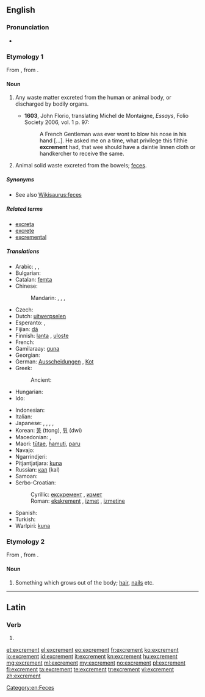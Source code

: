 ==English==

===Pronunciation===
* {{IPA|/ˈɛkskɹəmənt/}}

===Etymology 1===
From {{etyl|la}} {{term|excrementum|excrēmentum|lang=la}}, from {{term|excernere||to excrete|lang=la}}.

====Noun====
{{en-noun}}

# {{archaic}} Any waste matter excreted from the human or animal body, or discharged by bodily organs.
#* '''1603''', John Florio, translating Michel de Montaigne, ''Essays'', Folio Society 2006, vol. 1 p. 97:
#*: A French Gentleman was ever wont to blow his nose in his hand [...]. He asked me on a time, what privilege this filthie '''excrement''' had, that wee should have a daintie linnen cloth or handkercher to receive the same.
# {{context|now|_|specifically}} Animal solid waste excreted from the bowels; [[feces]].

=====Synonyms=====
* See also [[Wikisaurus:feces]]

=====Related terms=====
* [[excreta]]
* [[excrete]]
* [[excremental]]

=====Translations=====
{{trans-top|animal solid waste}}
* Arabic: {{t-|ar|غائط|m|tr=ghā'iT}}, {{t-|ar|براز|m|tr=birāz}}, {{t-|ar|خراء|m|tr=khirāʼ}}
* Bulgarian: {{t-|bg|изпражнение|n|sc=Cyrl}}
* Catalan: [[femta]] {{f}}
* Chinese:
*: Mandarin: {{t-|cmn|大便|tr=dàbiàn|sc=Hani}}, {{t-|cmn|屎|tr=shǐ|sc=Hani}}, {{t-|cmn|糞|sc=Hani}}, {{t-|cmn|粪|tr=fèn|sc=Hani}}
* Czech: {{t+|cs|výkal|m}}
* Dutch: [[uitwerpselen]] {{n|p}}
* Esperanto: {{t-|eo|feko}}, {{t-|eo|ekskremento}}
* Fijian: [[dā]]
* Finnish: [[lanta]] {{qualifier|animal excrement}}, [[uloste]] {{qualifier|human excrement}}
* French: {{t+|fr|excrément|m}}
* Gamilaraay: [[guna]]
* Georgian: {{t-|ka|ექსკრემენტები|tr=ek'skrementebi|sc=Geor}}
* German: [[Ausscheidungen]] {{f|p}}, [[Kot]] {{m}}
* Greek: {{t+|el|περίττωμα|n|tr=períttoma|sc=Grek}}
*: Ancient: {{tø|grc|σκῶρ|n|tr=skỗr|sc=polytonic}}
* Hungarian: {{t+|hu|ürülék}}
* Ido: {{t+|io|exkremento}}
{{trans-mid}}
* Indonesian: {{t+|id|tahi}}
* Italian: {{t+|it|escremento|m}}
* Japanese: {{t+|ja|便|tr=ben|sc=Jpan}}, {{t-|ja|大便|tr=daiben|sc=Jpan}}, {{t+|ja|うんこ|tr=unko|sc=Jpan}}, {{t-|ja|うんち|tr=unchi|sc=Jpan}}, {{t+|ja|糞|tr=[[ふん]], fun;[[くそ]], kuso|sc=Jpan}}
* Korean: [[똥]] (ttong), {{qualifier|human euphemism}} [[뒤]] (dwi)
* Macedonian: {{t-|mk|измет|m|tr=ízmet}}, {{t-|mk|екскремент|m|tr=ekskremént}}
* Maori: [[tūtae]], [[hamuti]], [[paru]]
* Navajo: {{tø|nv|chąąʼ}}
* Ngarrindjeri: {{tø|nay|kunar}}
* Pitjantjatjara: [[kuna]]
* Russian: [[кал]] (kal) {{m}}
* Samoan: {{t-|sm|tae}}
* Serbo-Croatian:
*: Cyrillic: [[екскремент#Serbo-Croatian|екскремент]] {{m}}, [[измет#Serbo-Croatian|измет]] {{m}}
*: Roman: [[ekskrement#Serbo-Croatian|ekskrement]] {{m}}, [[izmet#Serbo-Croatian|izmet]] {{m}}, [[izmetine]] {{f|p}}
* Spanish: {{t+|es|excremento|m}}
* Turkish: {{t+|tr|dışkı}}
* Warlpiri: [[kuna]]
{{trans-bottom}}

===Etymology 2===
From {{etyl|la}} {{term|excrementum|excrēmentum}}, from {{term|excrescere|excrēscere|to grow out}}.

====Noun====
{{en-noun}}

# {{obsolete}} Something which grows out of the body; [[hair]], [[nails]] etc.

[[Category:en:Feces]]

----

==Latin==

===Verb===
{{la-verb-form|excrement}}

# {{conjugation of|excremo|excremō|3|p|pres|act|sub|lang=la}}

[[et:excrement]]
[[el:excrement]]
[[eo:excrement]]
[[fr:excrement]]
[[ko:excrement]]
[[io:excrement]]
[[id:excrement]]
[[it:excrement]]
[[kn:excrement]]
[[hu:excrement]]
[[mg:excrement]]
[[ml:excrement]]
[[my:excrement]]
[[no:excrement]]
[[pl:excrement]]
[[fi:excrement]]
[[ta:excrement]]
[[te:excrement]]
[[tr:excrement]]
[[vi:excrement]]
[[zh:excrement]]